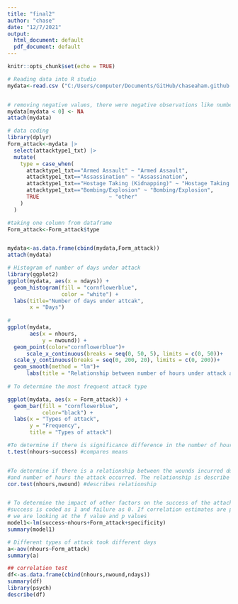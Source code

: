 ---
title: "final2"
author: "chase"
date: "12/7/2021"
output:
  html_document: default
  pdf_document: default
---

```{r setup, include=FALSE}
knitr::opts_chunk$set(echo = TRUE)

# Reading data into R studio
mydata<-read.csv ("C:/Users/computer/Documents/GitHub/chaseaham.github.io/globalterrorismdb_0718dist.csv")


# removing negative values, there were negative observations like number of hours and days.
mydata[mydata < 0] <- NA
attach(mydata)

# data coding
library(dplyr)
Form_attack<-mydata |>  
  select(attacktype1_txt) |> 
  mutate(
    type = case_when(
      attacktype1_txt=="Armed Assault" ~ "Armed Assault",
      attacktype1_txt=="Assassination" ~ "Assassination",
      attacktype1_txt=="Hostage Taking (Kidnapping)" ~ "Hostage Taking (Kidnapping)",
      attacktype1_txt=="Bombing/Explosion" ~ "Bombing/Explosion",
      TRUE                      ~ "other"
    )
  )

#taking one column from dataframe 
Form_attack<-Form_attack$type


mydata<-as.data.frame(cbind(mydata,Form_attack))
attach(mydata)

# Histogram of number of days under attack
library(ggplot2)
ggplot(mydata, aes(x = ndays)) +
  geom_histogram(fill = "cornflowerblue",
                 color = "white") +
  labs(title="Number of days under attcak",
       x = "Days")
    
#
ggplot(mydata,
       aes(x = nhours,
           y = nwound)) +
  geom_point(color="cornflowerblue")+
      scale_x_continuous(breaks = seq(0, 50, 5), limits = c(0, 50))+
  scale_y_continuous(breaks = seq(0, 200, 20), limits = c(0, 200))+
  geom_smooth(method = "lm")+
      labs(title = "Relationship between number of hours under attack and number of wounds")
             
# To determine the most frequent attack type 

ggplot(mydata, aes(x = Form_attack)) +
  geom_bar(fill = "cornflowerblue",
           color="black") +
  labs(x = "Types of attack",
       y = "Frequency",
       title = "Types of attack")

#To determine if there is significance difference in the number of hours taken between those attacks; that were successful and those that failed. We are looking at the p-value or mean and comparing it to the alpha value. P-value is lower than the alpha value, so we reject the null hypothesis. There is a relationship. 
t.test(nhours~success) #compares means


#To determine if there is a relationship between the wounds incurred during an attack 
#and number of hours the attack occurred. The relationship is describe a weak negative, see cor.estimate(r) thus the p-value is high. We keep the null hypothesis. There is no relationship.
cor.test(nhours,nwound) #describes relationship


# To determine the impact of other factors on the success of the attack (specificity = location)
#success is coded as 1 and failure as 0. If correlation estimates are positive they indicate success and vice versa. 
# we are looking at the f value and p values 
model1<-lm(success~nhours+Form_attack+specificity)
summary(model1)

# Different types of attack took different days
a<-aov(nhours~Form_attack)
summary(a)

## correlation test
df<-as.data.frame(cbind(nhours,nwound,ndays))
summary(df)
library(psych)
describe(df)



```

